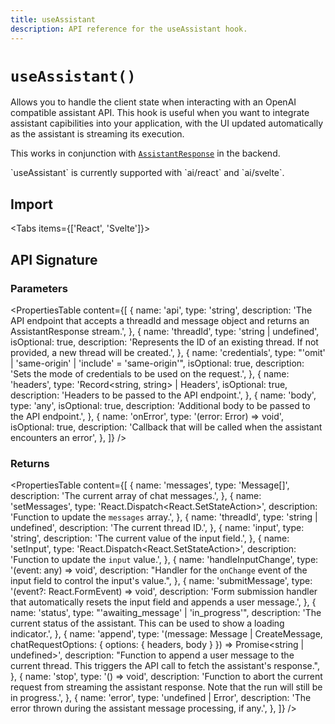 ```yaml
---
title: useAssistant
description: API reference for the useAssistant hook.
---
```


# `useAssistant()`

Allows you to handle the client state when interacting with an OpenAI compatible assistant API.
This hook is useful when you want to integrate assistant capibilities into your application,
with the UI updated automatically as the assistant is streaming its execution.

This works in conjunction with [`AssistantResponse`](./assistant-response) in the backend.

<Note>
  `useAssistant` is currently supported with `ai/react` and `ai/svelte`.
</Note>

## Import

<Tabs items={['React', 'Svelte']}>
  <Tab>
    <Snippet
      text="import { useAssistant } from '@ai-sdk/react'"
      dark
      prompt={false}
    />
  </Tab>
  <Tab>
    <Snippet
      text="import { useAssistant } from '@ai-sdk/svelte'"
      dark
      prompt={false}
    />
  </Tab>
</Tabs>

## API Signature

### Parameters

<PropertiesTable
  content={[
    {
      name: 'api',
      type: 'string',
      description:
        'The API endpoint that accepts a threadId and message object and returns an AssistantResponse stream.',
    },
    {
      name: 'threadId',
      type: 'string | undefined',
      isOptional: true,
      description:
        'Represents the ID of an existing thread. If not provided, a new thread will be created.',
    },
    {
      name: 'credentials',
      type: "'omit' | 'same-origin' | 'include' = 'same-origin'",
      isOptional: true,
      description: 'Sets the mode of credentials to be used on the request.',
    },
    {
      name: 'headers',
      type: 'Record<string, string> | Headers',
      isOptional: true,
      description: 'Headers to be passed to the API endpoint.',
    },
    {
      name: 'body',
      type: 'any',
      isOptional: true,
      description: 'Additional body to be passed to the API endpoint.',
    },
    {
      name: 'onError',
      type: '(error: Error) => void',
      isOptional: true,
      description:
        'Callback that will be called when the assistant encounters an error',
    },
  ]}
/>

### Returns

<PropertiesTable
  content={[
    {
      name: 'messages',
      type: 'Message[]',
      description: 'The current array of chat messages.',
    },
    {
      name: 'setMessages',
      type: 'React.Dispatch<React.SetStateAction<Message>>',
      description: 'Function to update the `messages` array.',
    },
    {
      name: 'threadId',
      type: 'string | undefined',
      description: 'The current thread ID.',
    },
    {
      name: 'input',
      type: 'string',
      description: 'The current value of the input field.',
    },
    {
      name: 'setInput',
      type: 'React.Dispatch<React.SetStateAction<string>>',
      description: 'Function to update the `input` value.',
    },
    {
      name: 'handleInputChange',
      type: '(event: any) => void',
      description:
        "Handler for the `onChange` event of the input field to control the input's value.",
    },
    {
      name: 'submitMessage',
      type: '(event?: React.FormEvent<HTMLFormElement>) => void',
      description:
        'Form submission handler that automatically resets the input field and appends a user message.',
    },
    {
      name: 'status',
      type: "'awaiting_message' | 'in_progress'",
      description:
        'The current status of the assistant. This can be used to show a loading indicator.',
    },
    {
      name: 'append',
      type: '(message: Message | CreateMessage, chatRequestOptions: { options: { headers, body } }) => Promise<string | undefined>',
      description:
        "Function to append a user message to the current thread. This triggers the API call to fetch the assistant's response.",
    },
    {
      name: 'stop',
      type: '() => void',
      description:
        'Function to abort the current request from streaming the assistant response. Note that the run will still be in progress.',
    },
    {
      name: 'error',
      type: 'undefined | Error',
      description:
        'The error thrown during the assistant message processing, if any.',
    },
  ]}
/>
